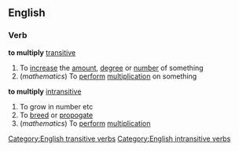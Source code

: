 ==English==
===Verb===
'''to multiply''' [[transitive]]
#To [[increase]] the [[amount]], [[degree]] or [[number]] of something
#(''mathematics'') To [[perform]] [[multiplication]] on something
'''to multiply''' [[intransitive]]
#To grow in number etc
#To [[breed]] or [[propogate]]
#(''mathematics'') To [[perform]] [[multiplication]]
[[Category:English transitive verbs]]
[[Category:English intransitive verbs]]